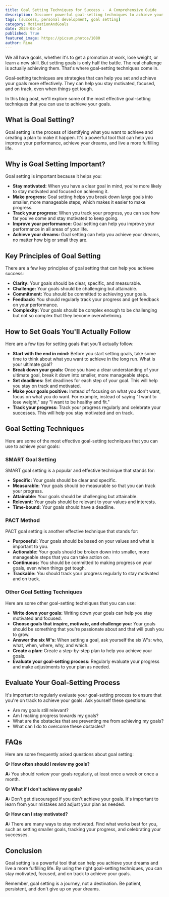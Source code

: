 ```yaml
---
title: Goal Setting Techniques for Success -  A Comprehensive Guide
description: Discover powerful goal-setting techniques to achieve your goals effectively. Learn about SMART goal setting, the PACT method, and other strategies to stay motivated, focused, and on track. This guide provides practical tips and examples to help you achieve your dreams.
tags: [success, personal development, goal setting]
category: MotivationAndGoals
date: 2024-08-14
published: True
featured_image: https://picsum.photos/1080
author: Rina
---
```



We all have goals, whether it's to get a promotion at work, lose weight, or learn a new skill. But setting goals is only half the battle. The real challenge is actually achieving them. That's where goal-setting techniques come in.

Goal-setting techniques are strategies that can help you set and achieve your goals more effectively. They can help you stay motivated, focused, and on track, even when things get tough.

In this blog post, we'll explore some of the most effective goal-setting techniques that you can use to achieve your goals.

## What is Goal Setting?

Goal setting is the process of identifying what you want to achieve and creating a plan to make it happen. It's a powerful tool that can help you improve your performance, achieve your dreams, and live a more fulfilling life.

## Why is Goal Setting Important?

Goal setting is important because it helps you:

* **Stay motivated:** When you have a clear goal in mind, you're more likely to stay motivated and focused on achieving it.
* **Make progress:** Goal setting helps you break down large goals into smaller, more manageable steps, which makes it easier to make progress.
* **Track your progress:** When you track your progress, you can see how far you've come and stay motivated to keep going.
* **Improve your performance:** Goal setting can help you improve your performance in all areas of your life.
* **Achieve your dreams:** Goal setting can help you achieve your dreams, no matter how big or small they are.

## Key Principles of Goal Setting

There are a few key principles of goal setting that can help you achieve success:

* **Clarity:** Your goals should be clear, specific, and measurable.
* **Challenge:** Your goals should be challenging but attainable.
* **Commitment:** You should be committed to achieving your goals.
* **Feedback:** You should regularly track your progress and get feedback on your performance.
* **Complexity:** Your goals should be complex enough to be challenging but not so complex that they become overwhelming.

## How to Set Goals You'll Actually Follow

Here are a few tips for setting goals that you'll actually follow:

* **Start with the end in mind:** Before you start setting goals, take some time to think about what you want to achieve in the long run. What is your ultimate goal?
* **Break down your goals:** Once you have a clear understanding of your ultimate goal, break it down into smaller, more manageable steps.
* **Set deadlines:** Set deadlines for each step of your goal. This will help you stay on track and motivated.
* **Make your goals positive:** Instead of focusing on what you don't want, focus on what you do want. For example, instead of saying "I want to lose weight," say "I want to be healthy and fit."
* **Track your progress:** Track your progress regularly and celebrate your successes. This will help you stay motivated and on track.

## Goal Setting Techniques

Here are some of the most effective goal-setting techniques that you can use to achieve your goals:

### SMART Goal Setting

SMART goal setting is a popular and effective technique that stands for:

* **Specific:** Your goals should be clear and specific.
* **Measurable:** Your goals should be measurable so that you can track your progress.
* **Attainable:** Your goals should be challenging but attainable.
* **Relevant:** Your goals should be relevant to your values and interests.
* **Time-bound:** Your goals should have a deadline.

### PACT Method

PACT goal setting is another effective technique that stands for:

* **Purposeful:** Your goals should be based on your values and what is important to you.
* **Actionable:** Your goals should be broken down into smaller, more manageable steps that you can take action on.
* **Continuous:** You should be committed to making progress on your goals, even when things get tough.
* **Trackable:** You should track your progress regularly to stay motivated and on track.

### Other Goal Setting Techniques

Here are some other goal-setting techniques that you can use:

* **Write down your goals:** Writing down your goals can help you stay motivated and focused.
* **Choose goals that inspire, motivate, and challenge you:** Your goals should be something that you're passionate about and that will push you to grow.
* **Answer the six W's:** When setting a goal, ask yourself the six W's: who, what, when, where, why, and which.
* **Create a plan:** Create a step-by-step plan to help you achieve your goals.
* **Evaluate your goal-setting process:** Regularly evaluate your progress and make adjustments to your plan as needed.

## Evaluate Your Goal-Setting Process

It's important to regularly evaluate your goal-setting process to ensure that you're on track to achieve your goals. Ask yourself these questions:

* Are my goals still relevant?
* Am I making progress towards my goals?
* What are the obstacles that are preventing me from achieving my goals?
* What can I do to overcome these obstacles?

## FAQs

Here are some frequently asked questions about goal setting:

**Q: How often should I review my goals?**

**A:** You should review your goals regularly, at least once a week or once a month.

**Q: What if I don't achieve my goals?**

**A:** Don't get discouraged if you don't achieve your goals. It's important to learn from your mistakes and adjust your plan as needed.

**Q: How can I stay motivated?**

**A:** There are many ways to stay motivated. Find what works best for you, such as setting smaller goals, tracking your progress, and celebrating your successes.

## Conclusion

Goal setting is a powerful tool that can help you achieve your dreams and live a more fulfilling life. By using the right goal-setting techniques, you can stay motivated, focused, and on track to achieve your goals.

Remember, goal setting is a journey, not a destination. Be patient, persistent, and don't give up on your dreams.
